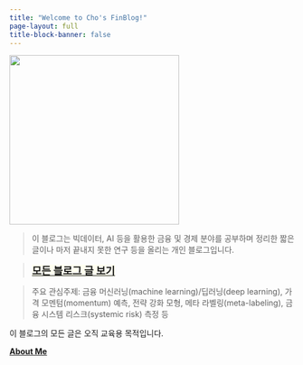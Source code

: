 ```yaml
---
title: "Welcome to Cho's FinBlog!"
page-layout: full
title-block-banner: false
---
```



<img src="logo.png" width='300'>

> 이 블로그는 빅데이터, AI 등을 활용한 금융 및 경제 분야를 공부하며 정리한 짧은 글이나 마저 끝내지 못한 연구 등을 올리는 개인 블로그입니다.

> <b>[[**모든 블로그 글 보기**](listing.html)]{style="background-color:ivory; font-size:130%"}</b>

> 주요 관심주제: 금융 머신러닝(machine learning)/딥러닝(deep learning), 가격 모멘텀(momentum) 예측, 전략 강화 모형, 메타 라벨링(meta-labeling), 금융 시스템 리스크(systemic risk) 측정 등

이 블로그의 모든 글은 오직 교육용 목적입니다.

[**About Me**](https://jo-cho.github.io/FinBlog/about.html)
